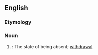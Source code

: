 ==English==

===Etymology===
{{suffix|en|absent|ment}}

===Noun===
{{en-noun|-}}

# {{lb|en|rare|obsolete}}: The state of being absent; [[withdrawal]]
#: {{rfquotek|Isaac Barrow}}